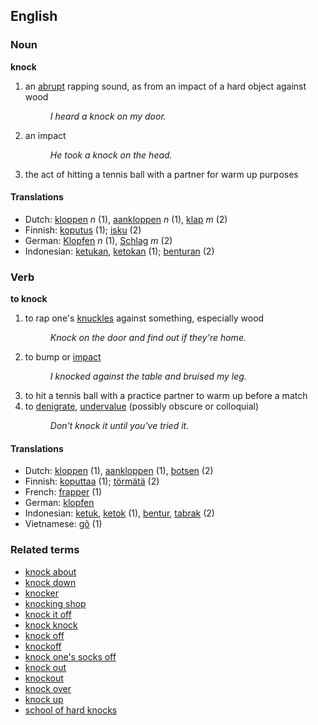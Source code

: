 ==English==

===Noun===
'''knock'''

#an [[abrupt]] rapping sound, as from an impact of a hard object against wood
#:''I heard a knock on my door.''
#an impact
#:''He took a knock on the head.''
#the act of hitting a tennis ball with a partner for warm up purposes

====Translations====
*Dutch: [[kloppen]] ''n'' (1), [[aankloppen]] ''n'' (1), [[klap]] ''m'' (2)
*Finnish: [[koputus]] (1); [[isku]] (2)
*German: [[Klopfen]] ''n'' (1), [[Schlag]] ''m'' (2)
*Indonesian: [[ketukan]], [[ketokan]] (1); [[benturan]] (2)

===Verb===
'''to knock'''

#to rap one's [[knuckle]]s against something, especially wood
#:''Knock on the door and find out if they're home.''
#to bump or [[impact]]
#:''I knocked against the table and bruised my leg.''
#to hit a tennis ball with a practice partner to warm up before a match
# to [[denigrate]], [[undervalue]] (possibly obscure or colloquial)
#:''Don't knock it until you've tried it.''

====Translations====
*Dutch: [[kloppen]] (1), [[aankloppen]] (1), [[botsen]] (2)
*Finnish: [[koputtaa]] (1); [[törmätä]] (2)
*French: [[frapper]] (1)
*German: [[klopfen]]
*Indonesian: [[ketuk]], [[ketok]] (1), [[bentur]], [[tabrak]] (2)
*Vietnamese: [[gõ]] (1)

===Related terms===
*[[knock about]]
*[[knock down]]
*[[knocker]]
*[[knocking shop]]
*[[knock it off]]
*[[knock knock]]
*[[knock off]]
*[[knockoff]]
*[[knock one's socks off]]
*[[knock out]]
*[[knockout]]
*[[knock over]]
*[[knock up]]
*[[school of hard knocks]]